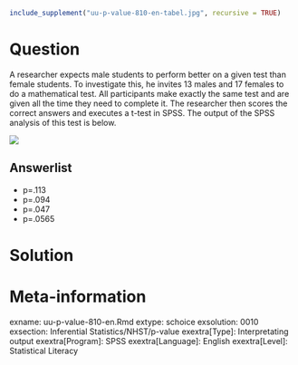 ```{r, echo = FALSE, results = "hide"}
include_supplement("uu-p-value-810-en-tabel.jpg", recursive = TRUE)
```



Question
========
  
A researcher expects male students to perform better on a given test than female students. To investigate this, he invites 13 males and 17 females to do a mathematical test. All participants make exactly the same test and are given all the time they need to complete it. The researcher then scores the correct answers and executes a t-test in SPSS. The output of the SPSS analysis of this test is below.

![](uu-p-value-810-en-tabel.jpg)
  
Answerlist
----------
* p=.113
* p=.094
* p=.047 
* p=.0565 


Solution
========
  



Meta-information
================
exname: uu-p-value-810-en.Rmd
extype: schoice
exsolution: 0010
exsection: Inferential Statistics/NHST/p-value
exextra[Type]: Interpretating output
exextra[Program]: SPSS
exextra[Language]: English
exextra[Level]: Statistical Literacy
